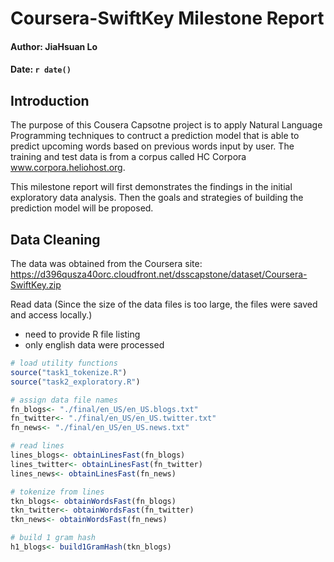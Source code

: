 # Coursera-SwiftKey Milestone Report
####
####
#### Author: JiaHsuan Lo
#### Date: `r date()`

## Introduction

The purpose of this Cousera Capsotne project is to apply Natural Language Programming techniques to contruct a prediction model that is able to predict upcoming words based on previous words input by user. The training and test data is from a corpus called  HC Corpora [www.corpora.heliohost.org](www.corpora.heliohost.org). 

This milestone report will first demonstrates the findings in the initial exploratory data analysis. Then the goals and strategies of building the prediction model will be proposed. 

## Data Cleaning

The data was obtained from the Coursera site: [https://d396qusza40orc.cloudfront.net/dsscapstone/dataset/Coursera-SwiftKey.zip](https://d396qusza40orc.cloudfront.net/dsscapstone/dataset/Coursera-SwiftKey.zip)

Read data (Since the size of the data files is too large, the files were saved and access locally.)

* need to provide R file listing
* only english data were processed

``` r
# load utility functions
source("task1_tokenize.R")
source("task2_exploratory.R")

# assign data file names
fn_blogs<- "./final/en_US/en_US.blogs.txt"
fn_twitter<- "./final/en_US/en_US.twitter.txt"
fn_news<- "./final/en_US/en_US.news.txt"

# read lines
lines_blogs<- obtainLinesFast(fn_blogs)
lines_twitter<- obtainLinesFast(fn_twitter)
lines_news<- obtainLinesFast(fn_news)

# tokenize from lines
tkn_blogs<- obtainWordsFast(fn_blogs)
tkn_twitter<- obtainWordsFast(fn_twitter)
tkn_news<- obtainWordsFast(fn_news)

# build 1 gram hash
h1_blogs<- build1GramHash(tkn_blogs)



```